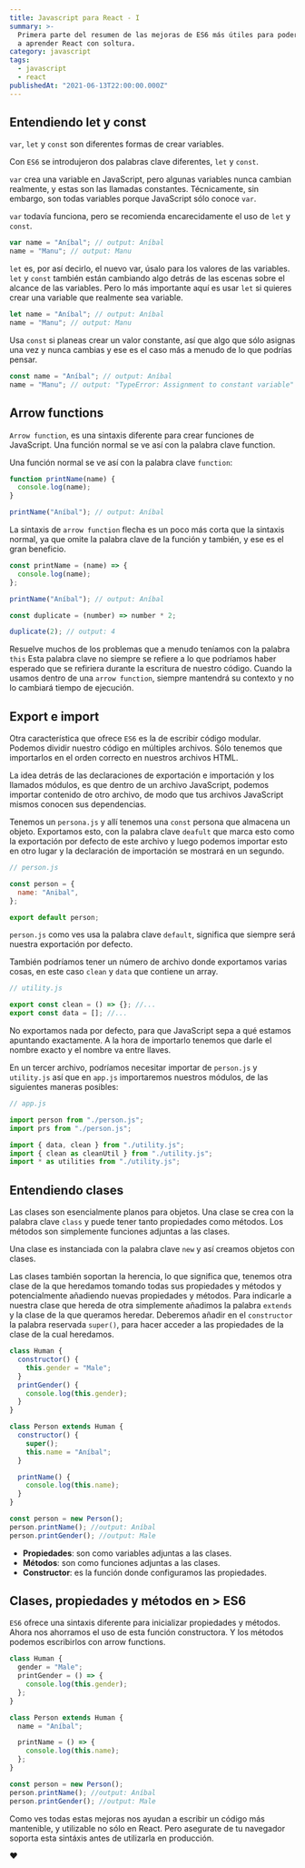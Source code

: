 ```yaml
---
title: Javascript para React - I
summary: >-
  Primera parte del resumen de las mejoras de ES6 más útiles para poder empezar
  a aprender React con soltura.
category: javascript
tags:
  - javascript
  - react
publishedAt: "2021-06-13T22:00:00.000Z"
---
```



<ArticleData />

## Entendiendo let y const

`var`, `let` y `const` son diferentes formas de crear variables.

Con `ES6` se introdujeron dos palabras clave diferentes, `let` y `const`.

`var` crea una variable en JavaScript, pero algunas variables nunca cambian realmente, y estas son las llamadas constantes. Técnicamente, sin embargo, son todas variables porque JavaScript sólo conoce `var`.

`var` todavía funciona, pero se recomienda encarecidamente el uso de `let` y `const`.

```javascript
var name = "Aníbal"; // output: Aníbal
name = "Manu"; // output: Manu
```

`let` es, por así decirlo, el nuevo var, úsalo para los valores de las variables. `let` y `const` también están cambiando algo detrás de las escenas sobre el alcance de las variables. Pero lo más importante aquí es usar `let` si quieres crear una variable que realmente sea variable.

```javascript
let name = "Aníbal"; // output: Aníbal
name = "Manu"; // output: Manu
```

Usa `const` si planeas crear un valor constante, así que algo que sólo asignas una vez y nunca cambias y ese es el caso más a menudo de lo que podrías pensar.

```javascript
const name = "Aníbal"; // output: Aníbal
name = "Manu"; // output: "TypeError: Assignment to constant variable"
```

## Arrow functions

`Arrow function`, es una sintaxis diferente para crear funciones de JavaScript. Una función normal se ve así con la palabra clave function.

Una función normal se ve así con la palabra clave `function`:

```javascript
function printName(name) {
  console.log(name);
}

printName("Aníbal"); // output: Aníbal
```

La sintaxis de `arrow function` flecha es un poco más corta que la sintaxis normal, ya que omite la palabra clave de la función y también, y ese es el gran beneficio.

```javascript
const printName = (name) => {
  console.log(name);
};

printName("Aníbal"); // output: Aníbal
```

```javascript
const duplicate = (number) => number * 2;

duplicate(2); // output: 4
```

Resuelve muchos de los problemas que a menudo teníamos con la palabra `this` Esta palabra clave no siempre se refiere a lo que podríamos haber esperado que se refiriera durante la escritura de nuestro código. Cuando la usamos dentro de una `arrow function`, siempre mantendrá su contexto y no lo cambiará tiempo de ejecución.

## Export e import

Otra característica que ofrece `ES6` es la de escribir código modular. Podemos dividir nuestro código en múltiples archivos. Sólo tenemos que importarlos en el orden correcto en nuestros archivos HTML.

La idea detrás de las declaraciones de exportación e importación y los llamados módulos, es que dentro de un archivo JavaScript, podemos importar contenido de otro archivo, de modo que tus archivos JavaScript mismos conocen sus dependencias.

Tenemos un `persona.js` y allí tenemos una `const` persona que almacena un objeto. Exportamos esto, con la palabra clave `deafult` que marca esto como la exportación por defecto de este archivo y luego podemos importar esto en otro lugar y la declaración de importación se mostrará en un segundo.

```javascript
// person.js

const person = {
  name: "Anibal",
};

export default person;
```

`person.js` como ves usa la palabra clave `default`, significa que siempre será nuestra exportación por defecto.

También podríamos tener un número de archivo donde exportamos varias cosas, en este caso `clean` y `data` que contiene un array.

```javascript
// utility.js

export const clean = () => {}; //...
export const data = []; //...
```

No exportamos nada por defecto, para que JavaScript sepa a qué estamos apuntando exactamente. A la hora de importarlo tenemos que darle el nombre exacto y el nombre va entre llaves.

En un tercer archivo, podríamos necesitar importar de `person.js` y `utility.js` así que en `app.js` importaremos nuestros módulos, de las siguientes maneras posibles:

```javascript
// app.js

import person from "./person.js";
import prs from "./person.js";

import { data, clean } from "./utility.js";
import { clean as cleanUtil } from "./utility.js";
import * as utilities from "./utility.js";
```

## Entendiendo clases

Las clases son esencialmente planos para objetos. Una clase se crea con la palabra clave `class` y puede tener tanto propiedades como métodos. Los métodos son simplemente funciones adjuntas a las clases.

Una clase es instanciada con la palabra clave `new` y así creamos objetos con clases.

Las clases también soportan la herencia, lo que significa que, tenemos otra clase de la que heredamos tomando todas sus propiedades y métodos y potencialmente añadiendo nuevas propiedades y métodos. Para indicarle a nuestra clase que hereda de otra simplemente añadimos la palabra `extends` y la clase de la que queramos heredar. Deberemos añadir en el `constructor` la palabra reservada `super()`, para hacer acceder a las propiedades de la clase de la cual heredamos.

```javascript
class Human {
  constructor() {
    this.gender = "Male";
  }
  printGender() {
    console.log(this.gender);
  }
}

class Person extends Human {
  constructor() {
    super();
    this.name = "Aníbal";
  }

  printName() {
    console.log(this.name);
  }
}

const person = new Person();
person.printName(); //output: Aníbal
person.printGender(); //output: Male
```

- **Propiedades**: son como variables adjuntas a las clases.
- **Métodos**: son como funciones adjuntas a las clases.
- **Constructor**: es la función donde configuramos las propiedades.

## Clases, propiedades y métodos en > ES6

`ES6` ofrece una sintaxis diferente para inicializar propiedades y métodos. Ahora nos ahorramos el uso de esta función constructora. Y los métodos podemos escribirlos con arrow functions.

```javascript
class Human {
  gender = "Male";
  printGender = () => {
    console.log(this.gender);
  };
}

class Person extends Human {
  name = "Aníbal";

  printName = () => {
    console.log(this.name);
  };
}

const person = new Person();
person.printName(); //output: Aníbal
person.printGender(); //output: Male
```

Como ves todas estas mejoras nos ayudan a escribir un código más mantenible, y utilizable no sólo en React. Pero asegurate de tu navegador soporta esta sintáxis antes de utilizarla en producción.

❤️

